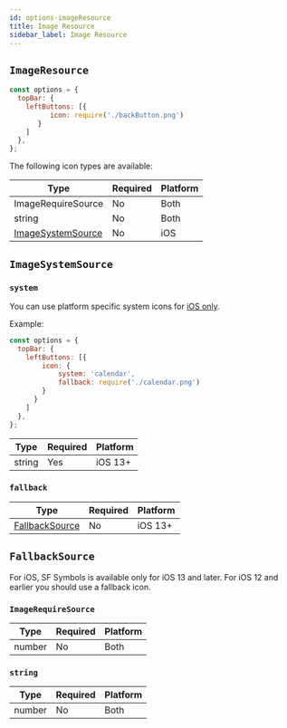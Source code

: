 ```yaml
---
id: options-imageResource
title: Image Resource
sidebar_label: Image Resource
---
```


## `ImageResource`

```js
const options = {
  topBar: {
    leftButtons: [{
          icon: require('./backButton.png')
       }
    ]
  },
};
```

The following icon types are available:

| Type   | Required | Platform |
| ------ | -------- | -------- |
| ImageRequireSource | No       | Both     |
| string | No       | Both     |
| [ImageSystemSource](#imagesystemresource) | No | iOS |


## `ImageSystemSource`

### `system`

You can use platform specific system icons for [iOS only](https://developer.apple.com/sf-symbols/).

Example:

```js
const options = {
  topBar: {
    leftButtons: [{
        icon: {
            system: 'calendar',
            fallback: require('./calendar.png')
        }
      }
    ]
  },
};
```

| Type   | Required | Platform |
| ------ | -------- | -------- |
| string | Yes       | iOS 13+     |

### `fallback`

| Type   | Required | Platform |
| ------ | -------- | -------- |
| [FallbackSource](#fallbacksource) | No       |  iOS 13+     |


## `FallbackSource`

For iOS, SF Symbols is available only for iOS 13 and later. For iOS 12 and earlier you should use a fallback icon.

### `ImageRequireSource`

| Type   | Required | Platform |
| ------ | -------- | -------- |
| number | No       | Both     |

### `string`

| Type   | Required | Platform |
| ------ | -------- | -------- |
| number | No       | Both     |
